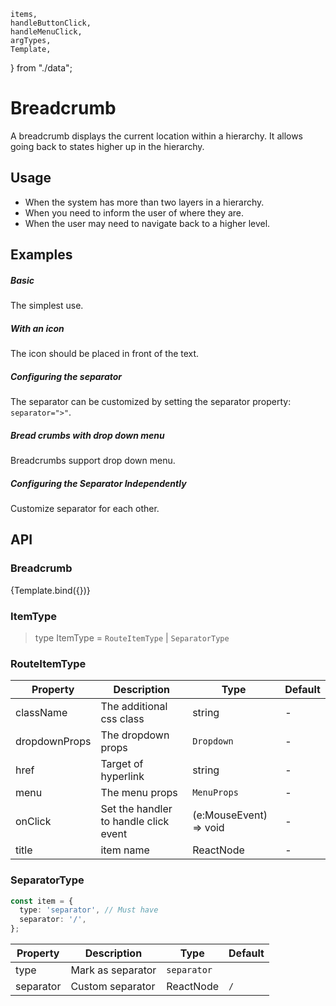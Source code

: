 
    items,
    handleButtonClick,
    handleMenuClick,
    argTypes,
    Template,
} from "./data";

<Meta
    title="Design System/Navigation/Breadcrumb"
    component={KitBreadcrumb}
    argTypes={argTypes}
/>

# Breadcrumb
A breadcrumb displays the current location within a hierarchy. It allows going back to states higher up in the hierarchy.

## Usage

- When the system has more than two layers in a hierarchy.
- When you need to inform the user of where they are.
- When the user may need to navigate back to a higher level.

## Examples

##### Basic
The simplest use.

<CustomCanvas content={Exemples.Basic} source={Sources.Basic} />

##### With an icon
The icon should be placed in front of the text.

<CustomCanvas content={Exemples.Icon} source={Sources.Icon} />

##### Configuring the separator
The separator can be customized by setting the separator property: `separator=">"`.

<CustomCanvas content={Exemples.Separator} source={Sources.Separator} />

##### Bread crumbs with drop down menu
Breadcrumbs support drop down menu.

<CustomCanvas content={Exemples.Dropdown} source={Sources.Dropdown} />

##### Configuring the Separator Independently
Customize separator for each other.

<CustomCanvas content={Exemples.IndependentSeparator} source={Sources.IndependentSeparator} />

## API

### Breadcrumb

<Canvas>
    <Story name="Breadcrumb">{Template.bind({})}</Story>
</Canvas>

<Controls story="Breadcrumb" />

### ItemType

> type ItemType = `RouteItemType` | `SeparatorType`

### RouteItemType

| Property | Description | Type | Default |
| --- | --- | --- | --- |
| className | The additional css class | string | - |
| dropdownProps | The dropdown props | `Dropdown` | - |
| href | Target of hyperlink | string | - |
| menu | The menu props | `MenuProps` | - |
| onClick | Set the handler to handle click event | (e:MouseEvent) => void | - |
| title | item name | ReactNode | - |

### SeparatorType

```ts
const item = {
  type: 'separator', // Must have
  separator: '/',
};
```

| Property  | Description       | Type        | Default |
| --------- | ----------------- | ----------- | ------- |
| type      | Mark as separator | `separator` |         |
| separator | Custom separator  | ReactNode   | `/`     |